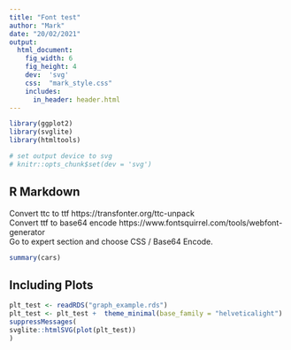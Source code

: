 ```yaml
---
title: "Font test"
author: "Mark"
date: "20/02/2021"
output:
  html_document:
    fig_width: 6 
    fig_height: 4 
    dev:  'svg'
    css:  "mark_style.css"
    includes:
      in_header: header.html
---
```



```r
library(ggplot2)
library(svglite)
library(htmltools)

# set output device to svg
# knitr::opts_chunk$set(dev = 'svg') 
```



## R Markdown
Convert ttc to ttf https://transfonter.org/ttc-unpack  
Convert ttf to base64 encode https://www.fontsquirrel.com/tools/webfont-generator  
Go to expert section and choose CSS / Base64 Encode.

```r
summary(cars)
```



## Including Plots


```r
plt_test <- readRDS("graph_example.rds")
plt_test <- plt_test +  theme_minimal(base_family = "helveticalight")
suppressMessages(
svglite::htmlSVG(plot(plt_test))
)
```


